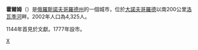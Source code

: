 {{Unreferenced|time=2022-02-23T03:55:08+00:00}}
{{coord|57|09|N|31|11|E|display=title}}
'''霍爾姆'''（{{lang-ru|Холм}}）是[[俄羅斯|俄羅斯]][[諾夫哥羅德州|諾夫哥羅德州]]的一個城市，位於[[大諾夫哥羅德|大諾夫哥羅德]]以南200公里[[洛瓦季河|洛瓦季河]]畔。2002年人口為4,325人。

1144年首見於文獻。1777年設市。

{{諾夫哥羅德州城市}}

[[Category:諾夫哥羅德州城市|Х]]